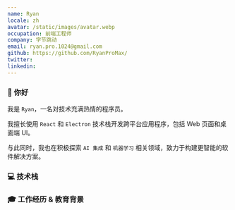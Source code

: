 ```yaml
---
name: Ryan
locale: zh
avatar: /static/images/avatar.webp
occupation: 前端工程师
company: 字节跳动
email: ryan.pro.1024@gmail.com
github: https://github.com/RyanProMax/
twitter:
linkedin:
---
```



### 👋 你好

我是 `Ryan`，一名对技术充满热情的程序员。

我擅长使用 `React` 和 `Electron` 技术栈开发跨平台应用程序，包括 Web 页面和桌面端 UI。

与此同时，我也在积极探索 `AI 集成` 和 `机器学习` 相关领域，致力于构建更智能的软件解决方案。

### 💻 技术栈

<FamiliarTechStack />

### 🎓 工作经历 & 教育背景
